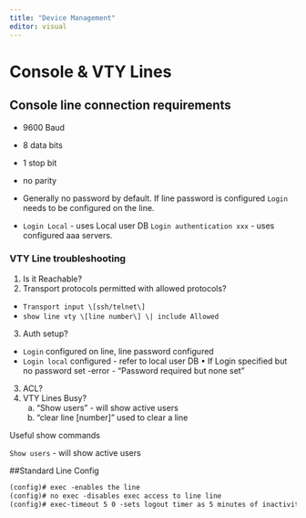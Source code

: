 ```yaml
---
title: "Device Management"
editor: visual
---
```


# Console & VTY Lines

## Console line connection requirements

-   9600 Baud

-   8 data bits

-   1 stop bit

-   no parity

-   Generally no password by default. If line password is configured `Login` needs to be configured on the line.

-   `Login Local` - uses Local user DB `Login authentication xxx` - uses configured aaa servers.

### VTY Line troubleshooting

1)  Is it Reachable?
2)  Transport protocols permitted with allowed protocols? 
 - `Transport input \[ssh/telnet\]`
 - `show line vty \[line number\] \| include Allowed`

3)  Auth setup?
 - `Login` configured on line, line password configured
 - `Login local` configured - refer to local user DB 
 • If Login specified but no password set -error - "Password required but none set"

3) ACL?
4) VTY Lines Busy? 
    a. "Show users" - will show active users
    b. "clear line [number]" used to clear a line

Useful show commands

`Show users` - will show active users

##Standard Line Config

```default
(config)# exec -enables the line 
(config)# no exec -disables exec access to line line 
(config)# exec-timeout 5 0 -sets logout timer as 5 minutes of inactivity
```